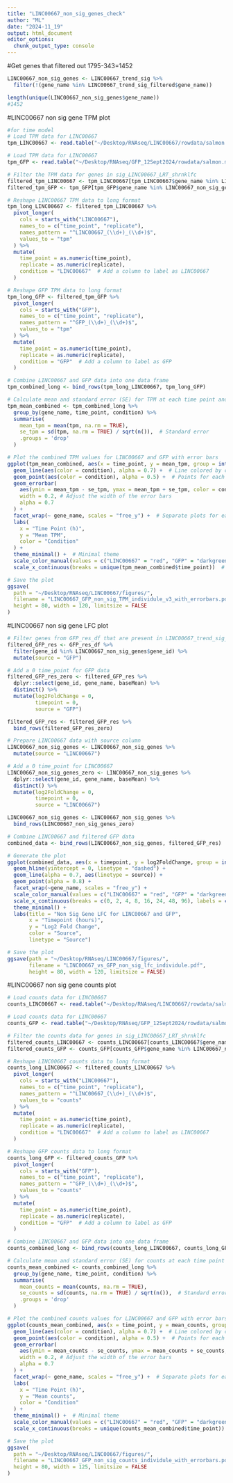```yaml
---
title: "LINC00667_non_sig_genes_check"
author: "ML"
date: "2024-11_19"
output: html_document
editor_options: 
  chunk_output_type: console
---
```

#Get genes that filtered out 1795-343=1452
```r
LINC00667_non_sig_genes <- LINC00667_trend_sig %>%
  filter(!(gene_name %in% LINC00667_trend_sig_filtered$gene_name))

length(unique(LINC00667_non_sig_genes$gene_name))
#1452
```

#LINC00667 non sig gene TPM plot
```r
#for time model
# Load TPM data for LINC00667
tpm_LINC00667 <- read.table("~/Desktop/RNAseq/LINC00667/rowdata/salmon.merged.gene_tpm.tsv", header=TRUE, row.names=1)

# Load TPM data for LINC00667
tpm_GFP <- read.table("~/Desktop/RNAseq/GFP_12Sept2024/rowdata/salmon.merged.gene_tpm.tsv", header=TRUE, row.names=1)

# Filter the TPM data for genes in sig_LINC00667_LRT_shrnklfc
filtered_tpm_LINC00667 <- tpm_LINC00667[tpm_LINC00667$gene_name %in% LINC00667_non_sig_genes$gene_name, ]
filtered_tpm_GFP <- tpm_GFP[tpm_GFP$gene_name %in% LINC00667_non_sig_genes$gene_name, ]

# Reshape LINC00667 TPM data to long format
tpm_long_LINC00667 <- filtered_tpm_LINC00667 %>%
  pivot_longer(
    cols = starts_with("LINC00667"),
    names_to = c("time_point", "replicate"),
    names_pattern = "^LINC00667_(\\d+)_(\\d+)$",
    values_to = "tpm"
  ) %>%
  mutate(
    time_point = as.numeric(time_point),
    replicate = as.numeric(replicate),
    condition = "LINC00667"  # Add a column to label as LINC00667
  )

# Reshape GFP TPM data to long format
tpm_long_GFP <- filtered_tpm_GFP %>%
  pivot_longer(
    cols = starts_with("GFP"),
    names_to = c("time_point", "replicate"),
    names_pattern = "^GFP_(\\d+)_(\\d+)$",
    values_to = "tpm"
  ) %>%
  mutate(
    time_point = as.numeric(time_point),
    replicate = as.numeric(replicate),
    condition = "GFP"  # Add a column to label as GFP
  )

# Combine LINC00667 and GFP data into one data frame
tpm_combined_long <- bind_rows(tpm_long_LINC00667, tpm_long_GFP)

# Calculate mean and standard error (SE) for TPM at each time point and condition
tpm_mean_combined <- tpm_combined_long %>%
  group_by(gene_name, time_point, condition) %>%
  summarise(
    mean_tpm = mean(tpm, na.rm = TRUE),
    se_tpm = sd(tpm, na.rm = TRUE) / sqrt(n()),  # Standard error
    .groups = 'drop'
  )

# Plot the combined TPM values for LINC00667 and GFP with error bars
ggplot(tpm_mean_combined, aes(x = time_point, y = mean_tpm, group = interaction(gene_name, condition))) +
  geom_line(aes(color = condition), alpha = 0.7) +  # Line colored by condition
  geom_point(aes(color = condition), alpha = 0.5) +  # Points for each mean TPM value
  geom_errorbar(
    aes(ymin = mean_tpm - se_tpm, ymax = mean_tpm + se_tpm, color = condition),
    width = 0.2, # Adjust the width of the error bars
    alpha = 0.7
  ) +
  facet_wrap(~ gene_name, scales = "free_y") +  # Separate plots for each gene
  labs(
    x = "Time Point (h)", 
    y = "Mean TPM", 
    color = "Condition"
  ) +
  theme_minimal() +  # Minimal theme
  scale_color_manual(values = c("LINC00667" = "red", "GFP" = "darkgreen")) +  # Manual color scale
  scale_x_continuous(breaks = unique(tpm_mean_combined$time_point))  # Set x-axis breaks

# Save the plot
ggsave(
  path = "~/Desktop/RNAseq/LINC00667/figures/",
  filename = "LINC00667_GFP_non_sig_TPM_individule_v3_with_errorbars.pdf",
  height = 80, width = 120, limitsize = FALSE
)
```

#LINC00667 non sig gene LFC plot
```r
# Filter genes from GFP_res_df that are present in LINC00667_trend_sig_filtered
filtered_GFP_res <- GFP_res_df %>%
  filter(gene_id %in% LINC00667_non_sig_genes$gene_id) %>%
  mutate(source = "GFP")

# Add a 0 time_point for GFP data
filtered_GFP_res_zero <- filtered_GFP_res %>%
  dplyr::select(gene_id, gene_name, baseMean) %>%
  distinct() %>%
  mutate(log2FoldChange = 0,
         timepoint = 0,
         source = "GFP")

filtered_GFP_res <- filtered_GFP_res %>%
  bind_rows(filtered_GFP_res_zero)

# Prepare LINC00667 data with source column
LINC00667_non_sig_genes <- LINC00667_non_sig_genes %>%
  mutate(source = "LINC00667")

# Add a 0 time_point for LINC00667
LINC00667_non_sig_genes_zero <- LINC00667_non_sig_genes %>%
  dplyr::select(gene_id, gene_name, baseMean) %>%
  distinct() %>%
  mutate(log2FoldChange = 0,
         timepoint = 0,
         source = "LINC00667")

LINC00667_non_sig_genes <- LINC00667_non_sig_genes %>%
  bind_rows(LINC00667_non_sig_genes_zero)

# Combine LINC00667 and filtered GFP data
combined_data <- bind_rows(LINC00667_non_sig_genes, filtered_GFP_res)

# Generate the plot
ggplot(combined_data, aes(x = timepoint, y = log2FoldChange, group = interaction(gene_id, source), color = source)) +
  geom_hline(yintercept = 0, linetype = "dashed") +
  geom_line(alpha = 0.7, aes(linetype = source)) +
  geom_point(alpha = 0.8) +
  facet_wrap(~gene_name, scales = "free_y") +
  scale_color_manual(values = c("LINC00667" = "red", "GFP" = "darkgreen")) +
  scale_x_continuous(breaks = c(0, 2, 4, 8, 16, 24, 48, 96), labels = c("0", "2", "4", "8", "16", "24", "48", "96")) +
  theme_minimal() +
  labs(title = "Non Sig Gene LFC for LINC00667 and GFP",
       x = "Timepoint (hours)",
       y = "Log2 Fold Change",
       color = "Source",
       linetype = "Source")

# Save the plot
ggsave(path = "~/Desktop/RNAseq/LINC00667/figures/", 
       filename = "LINC00667_vs_GFP_non_sig_lfc_individule.pdf", 
       height = 80, width = 120, limitsize = FALSE)

```

#LINC00667 non sig gene counts plot
```r
# Load counts data for LINC00667
counts_LINC00667 <- read.table("~/Desktop/RNAseq/LINC00667/rowdata/salmon.merged.gene_counts.tsv", header=TRUE, row.names=1)

# Load counts data for LINC00667
counts_GFP <- read.table("~/Desktop/RNAseq/GFP_12Sept2024/rowdata/salmon.merged.gene_counts.tsv", header=TRUE, row.names=1)

# Filter the counts data for genes in sig_LINC00667_LRT_shrnklfc
filtered_counts_LINC00667 <- counts_LINC00667[counts_LINC00667$gene_name %in% LINC00667_non_sig_genes$gene_name, ]
filtered_counts_GFP <- counts_GFP[counts_GFP$gene_name %in% LINC00667_non_sig_genes$gene_name, ]

# Reshape LINC00667 counts data to long format
counts_long_LINC00667 <- filtered_counts_LINC00667 %>%
  pivot_longer(
    cols = starts_with("LINC00667"),
    names_to = c("time_point", "replicate"),
    names_pattern = "^LINC00667_(\\d+)_(\\d+)$",
    values_to = "counts"
  ) %>%
  mutate(
    time_point = as.numeric(time_point),
    replicate = as.numeric(replicate),
    condition = "LINC00667"  # Add a column to label as LINC00667
  )

# Reshape GFP counts data to long format
counts_long_GFP <- filtered_counts_GFP %>%
  pivot_longer(
    cols = starts_with("GFP"),
    names_to = c("time_point", "replicate"),
    names_pattern = "^GFP_(\\d+)_(\\d+)$",
    values_to = "counts"
  ) %>%
  mutate(
    time_point = as.numeric(time_point),
    replicate = as.numeric(replicate),
    condition = "GFP"  # Add a column to label as GFP
  )

# Combine LINC00667 and GFP data into one data frame
counts_combined_long <- bind_rows(counts_long_LINC00667, counts_long_GFP)

# Calculate mean and standard error (SE) for counts at each time point and condition
counts_mean_combined <- counts_combined_long %>%
  group_by(gene_name, time_point, condition) %>%
  summarise(
    mean_counts = mean(counts, na.rm = TRUE),
    se_counts = sd(counts, na.rm = TRUE) / sqrt(n()),  # Standard error
    .groups = 'drop'
  )

# Plot the combined counts values for LINC00667 and GFP with error bars
ggplot(counts_mean_combined, aes(x = time_point, y = mean_counts, group = interaction(gene_name, condition))) +
  geom_line(aes(color = condition), alpha = 0.7) +  # Line colored by condition
  geom_point(aes(color = condition), alpha = 0.5) +  # Points for each mean counts value
  geom_errorbar(
    aes(ymin = mean_counts - se_counts, ymax = mean_counts + se_counts, color = condition),
    width = 0.2, # Adjust the width of the error bars
    alpha = 0.7
  ) +
  facet_wrap(~ gene_name, scales = "free_y") +  # Separate plots for each gene
  labs(
    x = "Time Point (h)", 
    y = "Mean counts", 
    color = "Condition"
  ) +
  theme_minimal() +  # Minimal theme
  scale_color_manual(values = c("LINC00667" = "red", "GFP" = "darkgreen")) +  # Manual color scale
  scale_x_continuous(breaks = unique(counts_mean_combined$time_point))  # Set x-axis breaks

# Save the plot
ggsave(
  path = "~/Desktop/RNAseq/LINC00667/figures/",
  filename = "LINC00667_GFP_non_sig_counts_individule_with_errorbars.pdf",
  height = 80, width = 125, limitsize = FALSE
)
```